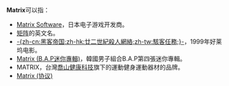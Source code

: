 '''Matrix'''可以指：

* [[Matrix_Software|Matrix Software]]，日本电子游戏开发商。
* [[矩阵|矩阵]]的英文名。
* [[黑客帝国|-{zh-cn:黑客帝国;zh-hk:廿二世紀殺人網絡;zh-tw:駭客任務;}-]]，1999年好莱坞电影。
* [[Matrix_(B.A.P迷你專輯)|Matrix (B.A.P迷你專輯)]]，韓國男子組合B.A.P第四張迷你專輯。
*MATRIX，台灣[[喬山健康科技|喬山健康科技]]旗下的運動健身運動器材的品牌。
* [[Matrix_(协议)|Matrix (协议)]]
{{disambig|cat=非中文名称消歧义 }}